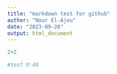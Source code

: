 ```yaml
---
title: "markdown test for github"
author: "Nour El-Ajou"
date: "2023-09-28"
output: html_document
---
```



```r
2+2

#test 9:40
```

